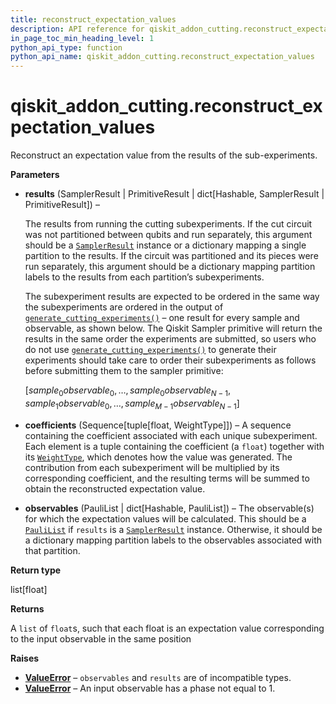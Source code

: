 ```yaml
---
title: reconstruct_expectation_values
description: API reference for qiskit_addon_cutting.reconstruct_expectation_values
in_page_toc_min_heading_level: 1
python_api_type: function
python_api_name: qiskit_addon_cutting.reconstruct_expectation_values
---
```


<span id="qiskit-addon-cutting-reconstruct-expectation-values" />

# qiskit\_addon\_cutting.reconstruct\_expectation\_values

<Function id="qiskit_addon_cutting.reconstruct_expectation_values" isDedicatedPage={true} github="https://github.com/Qiskit/qiskit-addon-cutting/tree/stable/0.9/qiskit_addon_cutting/cutting_reconstruction.py" signature="reconstruct_expectation_values(results, coefficients, observables)">
  Reconstruct an expectation value from the results of the sub-experiments.

  **Parameters**

  *   **results** (SamplerResult | PrimitiveResult | dict\[Hashable, SamplerResult | PrimitiveResult]) –

      The results from running the cutting subexperiments. If the cut circuit was not partitioned between qubits and run separately, this argument should be a [`SamplerResult`](/api/qiskit/qiskit.primitives.SamplerResult "(in Qiskit v1.2)") instance or a dictionary mapping a single partition to the results. If the circuit was partitioned and its pieces were run separately, this argument should be a dictionary mapping partition labels to the results from each partition’s subexperiments.

      The subexperiment results are expected to be ordered in the same way the subexperiments are ordered in the output of [`generate_cutting_experiments()`](qiskit_addon_cutting.generate_cutting_experiments "qiskit_addon_cutting.generate_cutting_experiments") – one result for every sample and observable, as shown below. The Qiskit Sampler primitive will return the results in the same order the experiments are submitted, so users who do not use [`generate_cutting_experiments()`](qiskit_addon_cutting.generate_cutting_experiments "qiskit_addon_cutting.generate_cutting_experiments") to generate their experiments should take care to order their subexperiments as follows before submitting them to the sampler primitive:

      $[sample_{0}observable_{0}, \ldots, sample_{0}observable_{N-1}, sample_{1}observable_{0}, \ldots, sample_{M-1}observable_{N-1}]$

  *   **coefficients** (Sequence\[tuple\[float, WeightType]]) – A sequence containing the coefficient associated with each unique subexperiment. Each element is a tuple containing the coefficient (a `float`) together with its [`WeightType`](qiskit_addon_cutting.qpd.WeightType "qiskit_addon_cutting.qpd.WeightType"), which denotes how the value was generated. The contribution from each subexperiment will be multiplied by its corresponding coefficient, and the resulting terms will be summed to obtain the reconstructed expectation value.

  *   **observables** (PauliList | dict\[Hashable, PauliList]) – The observable(s) for which the expectation values will be calculated. This should be a [`PauliList`](/api/qiskit/qiskit.quantum_info.PauliList "(in Qiskit v1.2)") if `results` is a [`SamplerResult`](/api/qiskit/qiskit.primitives.SamplerResult "(in Qiskit v1.2)") instance. Otherwise, it should be a dictionary mapping partition labels to the observables associated with that partition.

  **Return type**

  list\[float]

  **Returns**

  A `list` of `float`s, such that each float is an expectation value corresponding to the input observable in the same position

  **Raises**

  *   [**ValueError**](https://docs.python.org/3/library/exceptions.html#ValueError "(in Python v3.13)") – `observables` and `results` are of incompatible types.
  *   [**ValueError**](https://docs.python.org/3/library/exceptions.html#ValueError "(in Python v3.13)") – An input observable has a phase not equal to 1.
</Function>

